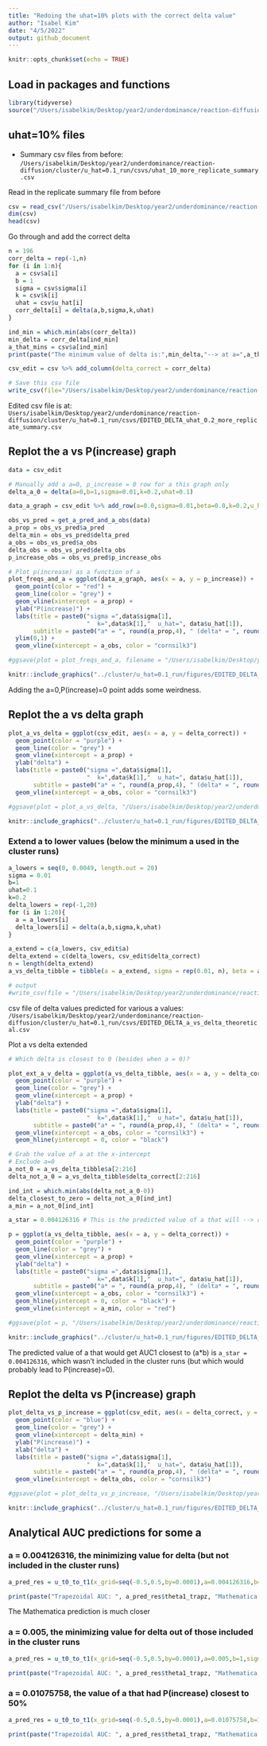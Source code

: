 ```yaml
---
title: "Redoing the uhat=10% plots with the correct delta value"
author: "Isabel Kim"
date: "4/5/2022"
output: github_document
---
```


```r
knitr::opts_chunk$set(echo = TRUE)
```


## Load in packages and functions
```r
library(tidyverse)
source("/Users/isabelkim/Desktop/year2/underdominance/reaction-diffusion/scripts/functions-main-model.R")
```


## uhat=10% files

* Summary csv files from before: `/Users/isabelkim/Desktop/year2/underdominance/reaction-diffusion/cluster/u_hat=0.1_run/csvs/uhat_10_more_replicate_summary.csv`

Read in the replicate summary file from before
```r
csv = read_csv("/Users/isabelkim/Desktop/year2/underdominance/reaction-diffusion/cluster/u_hat=0.1_run/csvs/uhat_10_more_replicate_summary.csv")
dim(csv)
head(csv)
```

Go through and add the correct delta
```r
n = 196
corr_delta = rep(-1,n)
for (i in 1:n){
  a = csv$a[i]
  b = 1
  sigma = csv$sigma[i]
  k = csv$k[i]
  uhat = csv$u_hat[i]
  corr_delta[i] = delta(a,b,sigma,k,uhat)
}

ind_min = which.min(abs(corr_delta))
min_delta = corr_delta[ind_min]
a_that_mins = csv$a[ind_min]
print(paste("The minimum value of delta is:",min_delta,"--> at a=",a_that_mins)) # a = 0.005, the minimum value in the run

csv_edit = csv %>% add_column(delta_correct = corr_delta)

# Save this csv file
write_csv(file="/Users/isabelkim/Desktop/year2/underdominance/reaction-diffusion/cluster/u_hat=0.1_run/csvs/EDITED_DELTA_uhat_0.1_more_replicate_summary.csv",x=csv_edit)
```

Edited csv file is at: `Users/isabelkim/Desktop/year2/underdominance/reaction-diffusion/cluster/u_hat=0.1_run/csvs/EDITED_DELTA_uhat_0.2_more_replicate_summary.csv`

## Replot the a vs P(increase) graph
```r
data = csv_edit

# Manually add a a=0, p_increase = 0 row for a this graph only
delta_a_0 = delta(a=0,b=1,sigma=0.01,k=0.2,uhat=0.1)

data_a_graph = csv_edit %>% add_row(a=0.0,sigma=0.01,beta=0.0,k=0.2,u_hat=0.1,delta=delta_a_0,p_increase=0.0,delta_correct=delta_a_0)

obs_vs_pred = get_a_pred_and_a_obs(data)
a_prop = obs_vs_pred$a_pred
delta_min = obs_vs_pred$delta_pred
a_obs = obs_vs_pred$a_obs
delta_obs = obs_vs_pred$delta_obs
p_increase_obs = obs_vs_pred$p_increase_obs

# Plot p(increase) as a function of a
plot_freqs_and_a = ggplot(data_a_graph, aes(x = a, y = p_increase)) + 
  geom_point(color = "red") + 
  geom_line(color = "grey") +
  geom_vline(xintercept = a_prop) + 
  ylab("P(increase)") + 
  labs(title = paste0("sigma =",data$sigma[1], 
                      "  k=",data$k[1],"  u_hat=", data$u_hat[1]), 
       subtitle = paste0("a* = ", round(a_prop,4), " (delta* = ", round(delta_min,4),") but a_obs =",round(a_obs,4)," (delta_obs =", round(delta_obs,4),")")) +
  ylim(0,1) + 
  geom_vline(xintercept = a_obs, color = "cornsilk3")

#ggsave(plot = plot_freqs_and_a, filename = "/Users/isabelkim/Desktop/year2/underdominance/reaction-diffusion/cluster/u_hat=0.1_run/figures/EDITED_DELTA_a_vs_p_increase.png")
```
```r
knitr::include_graphics("../cluster/u_hat=0.1_run/figures/EDITED_DELTA_a_vs_p_increase.png")

```
Adding the a=0,P(increase)=0 point adds some weirdness.

## Replot the a vs delta graph
```r
plot_a_vs_delta = ggplot(csv_edit, aes(x = a, y = delta_correct)) + 
  geom_point(color = "purple") + 
  geom_line(color = "grey") +
  geom_vline(xintercept = a_prop) + 
  ylab("delta") + 
  labs(title = paste0("sigma =",data$sigma[1], 
                      "  k=",data$k[1],"  u_hat=", data$u_hat[1]), 
       subtitle = paste0("a* = ", round(a_prop,4), " (delta* = ", round(delta_min,4),") but a_obs =",round(a_obs,4)," (delta_obs =", round(delta_obs,4),")")) +
  geom_vline(xintercept = a_obs, color = "cornsilk3")

#ggsave(plot = plot_a_vs_delta, "/Users/isabelkim/Desktop/year2/underdominance/reaction-diffusion/cluster/u_hat=0.1_run/figures/EDITED_DELTA_a_vs_delta.png") 
```

```r
knitr::include_graphics("../cluster/u_hat=0.1_run/figures/EDITED_DELTA_a_vs_delta.png")
```
### Extend a to lower values (below the minimum a used in the cluster runs)
```r
a_lowers = seq(0, 0.0049, length.out = 20)
sigma = 0.01
b=1
uhat=0.1
k=0.2
delta_lowers = rep(-1,20)
for (i in 1:20){
  a = a_lowers[i]
  delta_lowers[i] = delta(a,b,sigma,k,uhat)
}

a_extend = c(a_lowers, csv_edit$a)
delta_extend = c(delta_lowers, csv_edit$delta_correct)
n = length(delta_extend)
a_vs_delta_tibble = tibble(a = a_extend, sigma = rep(0.01, n), beta = a_extend/0.01, k = rep(0.2,n), u_hat = rep(0.1,n), delta_correct = delta_extend)

# output
#write_csv(file = "/Users/isabelkim/Desktop/year2/underdominance/reaction-diffusion/cluster/u_hat=0.1_run/csvs/EDITED_DELTA_a_vs_delta_theoretical.csv", x = a_vs_delta_tibble)
```

csv file of delta values predicted for various a values: `/Users/isabelkim/Desktop/year2/underdominance/reaction-diffusion/cluster/u_hat=0.1_run/csvs/EDITED_DELTA_a_vs_delta_theoretical.csv`

Plot a vs delta extended
```r

# Which delta is closest to 0 (besides when a = 0)?

plot_ext_a_v_delta = ggplot(a_vs_delta_tibble, aes(x = a, y = delta_correct)) + 
  geom_point(color = "purple") + 
  geom_line(color = "grey") +
  geom_vline(xintercept = a_prop) + 
  ylab("delta") + 
  labs(title = paste0("sigma =",data$sigma[1], 
                      "  k=",data$k[1],"  u_hat=", data$u_hat[1]),
       subtitle = paste0("a* = ", round(a_prop,4), " (delta* = ", round(delta_min,4),") but a_obs =",round(a_obs,4)," (delta_obs =", round(delta_obs,4),")"))+
  geom_vline(xintercept = a_obs, color = "cornsilk3") +
  geom_hline(yintercept = 0, color = "black")

# Grab the value of a at the x-intercept
# Exclude a=0
a_not_0 = a_vs_delta_tibble$a[2:216]
delta_not_a_0 = a_vs_delta_tibble$delta_correct[2:216]

ind_int = which.min(abs(delta_not_a_0-0))
delta_closest_to_zero = delta_not_a_0[ind_int]
a_min = a_not_0[ind_int]

a_star = 0.004126316 # This is the predicted value of a that will --> critical propagule

p = ggplot(a_vs_delta_tibble, aes(x = a, y = delta_correct)) + 
  geom_point(color = "purple") + 
  geom_line(color = "grey") +
  geom_vline(xintercept = a_prop) + 
  ylab("delta") + 
  labs(title = paste0("sigma =",data$sigma[1], 
                      "  k=",data$k[1],"  u_hat=", data$u_hat[1]),
       subtitle = paste0("a* = ", round(a_prop,4), " (delta* = ", round(delta_min,4),") but a_obs =",round(a_obs,4)," (delta_obs =", round(delta_obs,4),"),\na_predicted = ",round(a_min,4)," (delta_min=",round(delta_closest_to_zero,4),")"))+
  geom_vline(xintercept = a_obs, color = "cornsilk3") +
  geom_hline(yintercept = 0, color = "black") +
  geom_vline(xintercept = a_min, color = "red")

#ggsave(plot = p, "/Users/isabelkim/Desktop/year2/underdominance/reaction-diffusion/cluster/u_hat=0.1_run/figures/EDITED_DELTA_extended_scale_a_vs_delta.png") 
```

```r
knitr::include_graphics("../cluster/u_hat=0.1_run/figures/EDITED_DELTA_extended_scale_a_vs_delta.png")
```

The predicted value of a that would get AUC1 closest to (a*b) is `a_star = 0.004126316`, which wasn't included in the cluster runs (but which would probably lead to P(increase)=0).

## Replot the delta vs P(increase) graph
```r
plot_delta_vs_p_increase = ggplot(csv_edit, aes(x = delta_correct, y = p_increase)) +
  geom_point(color = "blue") + 
  geom_line(color = "grey") +
  geom_vline(xintercept = delta_min) + 
  ylab("P(increase)") + 
  xlab("delta") +
  labs(title = paste0("sigma =",data$sigma[1], 
                      "  k=",data$k[1],"  u_hat=", data$u_hat[1]), 
       subtitle = paste0("a* = ", round(a_prop,4), " (delta* = ", round(delta_min,4),") but a_obs =",round(a_obs,4)," (delta_obs =", round(delta_obs,4),")")) +
  geom_vline(xintercept = delta_obs, color = "cornsilk3")

#ggsave(plot = plot_delta_vs_p_increase, "/Users/isabelkim/Desktop/year2/underdominance/reaction-diffusion/cluster/u_hat=0.1_run/figures/EDITED_DELTA_delta_vs_p_increase.png") 
```

```r
knitr::include_graphics("../cluster/u_hat=0.1_run/figures/EDITED_DELTA_delta_vs_p_increase.png")
```
## Analytical AUC predictions for some a

### a = 0.004126316, the minimizing value for delta (but not included in the cluster runs)
```r
a_pred_res = u_t0_to_t1(x_grid=seq(-0.5,0.5,by=0.0001),a=0.004126316,b=1,sigma=0.01,k=0.2,u_hat=0.1)

print(paste("Trapezoidal AUC: ", a_pred_res$theta1_trapz, "Mathematica AUC: ", auc_mathematica(a=0.004126316,b=1,sigma=0.01,k=0.2,uhat=0.1) , "my equation AUC (wrong): ", a_pred_res$theta1_factored))
```
The Mathematica prediction is much closer

### a = 0.005, the minimizing value for delta out of those included in the cluster runs
```r
a_pred_res = u_t0_to_t1(x_grid=seq(-0.5,0.5,by=0.0001),a=0.005,b=1,sigma=0.01,k=0.2,u_hat=0.1)

print(paste("Trapezoidal AUC: ", a_pred_res$theta1_trapz, "Mathematica AUC: ", auc_mathematica(a=0.005,b=1,sigma=0.01,k=0.2,uhat=0.1) , "my equation AUC (wrong): ", a_pred_res$theta1_factored))
```

### a = 0.01075758, the value of a that had P(increase) closest to 50%
```r
a_pred_res = u_t0_to_t1(x_grid=seq(-0.5,0.5,by=0.0001),a=0.01075758,b=1,sigma=0.01,k=0.2,u_hat=0.1)

print(paste("Trapezoidal AUC: ", a_pred_res$theta1_trapz, "Mathematica AUC: ", auc_mathematica(a=0.01075758,b=1,sigma=0.01,k=0.2,uhat=0.1) , "my equation AUC (wrong): ", a_pred_res$theta1_factored))
```

